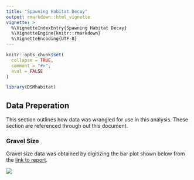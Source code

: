 ```yaml
---
title: "Spawning Habitat Decay"
output: rmarkdown::html_vignette
vignette: >
  %\VignetteIndexEntry{Spawning Habitat Decay}
  %\VignetteEngine{knitr::rmarkdown}
  %\VignetteEncoding{UTF-8}
---
```


```r
knitr::opts_chunk$set(
  collapse = TRUE,
  comment = "#>", 
  eval = FALSE
)
```

```r
library(DSMhabitat)
```

## Data Preperation

This section outlines how data was wrangled for use in this analysis. 
These section are referenced through out this document.

### Gravel Size

Gravel size data was obtained by digitizing the bar plot shown below
from the [link to report](#). 

![](assets/gravel-scaledown-source.png){fig-alt="Figure of source plot from which we digitized data"}